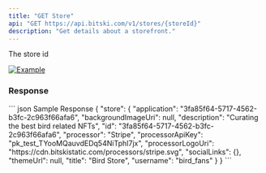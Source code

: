 ```yaml
---
title: "GET Store"
api: "GET https://api.bitski.com/v1/stores/{storeId}"
description: "Get details about a storefront."
---
```


<ParamField path="storeId" type="string" default="8df663d2-b7b3-48c6-bb31-ec34258c9a77" required>
  The store id
</ParamField>

[![Example](/assets/images/store-51649e2b4dd98a973f538b2a84112ba.png "See store example")](https://www.bitski.com/@candy/created)

### Response

<ResponseField name="store" type="Store object" required>
  <Expandable>
    <ResponseField name="id" type="string" required/>
    <ResponseField name="application" type="string" required/>
    <ResponseField name="username" type="string" required/>
    <ResponseField name="title" type="string" required/>
    <ResponseField name="description" type="string" required/>
    <ResponseField name="processor" type="string" required/>
    <ResponseField name="processorApiKey" type="string"/>
    <ResponseField name="processorLogoUri" type="string"/>
    <ResponseField name="backgroundImageUri" type="string"/>
    <ResponseField name="themeUrl" type="string"/>
    <ResponseField name="socialLinks" type="object"/>
  </Expandable>
</ResponseField>

<ResponseExample>
``` json Sample Response
{
  "store": {
    "application": "3fa85f64-5717-4562-b3fc-2c963f66afa6",
    "backgroundImageUri": null,
    "description": "Curating the best bird related NFTs",
    "id": "3fa85f64-5717-4562-b3fc-2c963f66afa6",
    "processor": "Stripe",
    "processorApiKey": "pk_test_TYooMQauvdEDq54NiTphI7jx",
    "processorLogoUri": "https://cdn.bitskistatic.com/processors/stripe.svg",
    "socialLinks": {},
    "themeUrl": null,
    "title": "Bird Store",
    "username": "bird_fans"
  }
}
```
</ResponseExample>
